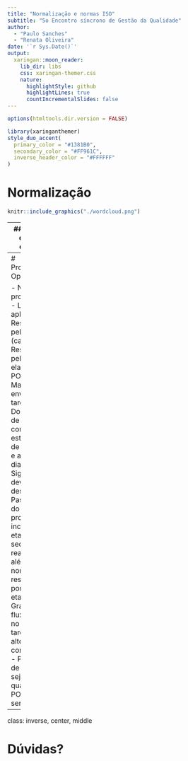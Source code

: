 ```yaml
---
title: "Normalização e normas ISO"
subtitle: "5o Encontro síncrono de Gestão da Qualidade"  
author: 
  - "Paulo Sanches"
  - "Renata Oliveira"
date: '`r Sys.Date()`'
output:
  xaringan::moon_reader:
    lib_dir: libs
    css: xaringan-themer.css
    nature:
      highlightStyle: github
      highlightLines: true
      countIncrementalSlides: false
---
```


```r
options(htmltools.dir.version = FALSE)
```

```r
library(xaringanthemer)
style_duo_accent(
  primary_color = "#1381B0",
  secondary_color = "#FF961C",
  inverse_header_color = "#FFFFFF"
)
```


# Normalização

```r
knitr::include_graphics("./wordcloud.png")
```

---
## Pequenas e grandes empresas

## Funções organizacionais

## O que é auditoria?

## Treinamento

---
# Procedimento Operacional

- Nome do procedimento;
- Local de aplicação;
- Responsáveis pela tarefa (cargos);
- Responsável pela elaboração do POP;
- Materiais envolvidos na tarefa;
- Documentação de referência, como manuais, estatuto, guias de segurança e assim por diante;
- Siglas devidamente descritas;
- Passo a passo do procedimento, incluindo etapas e sequência de realização, além da nomeação dos responsáveis por cada etapa;
- Gráficos e fluxogramas, no caso de tarefas com alto grau de complexidade;
- Perspectiva de revisão, ou seja, dentro de qual período o POP precisará ser revisado. 

---
class: inverse, center, middle

# Dúvidas?



